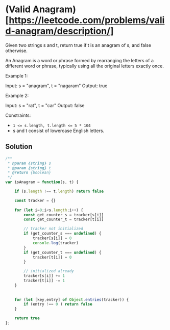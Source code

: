 # (Valid Anagram)[https://leetcode.com/problems/valid-anagram/description/] 

Given two strings s and t, return true if t is an anagram of s, and false otherwise.

An Anagram is a word or phrase formed by rearranging the letters of a different word or phrase, typically using all the original letters exactly once.


Example 1:

Input: s = "anagram", t = "nagaram"
Output: true

Example 2:

Input: s = "rat", t = "car"
Output: false

 

Constraints:

- `1 <= s.length, t.length <= 5 * 104`
- s and t consist of lowercase English letters.


## Solution

```js
/**
 * @param {string} s
 * @param {string} t
 * @return {boolean}
 */
var isAnagram = function(s, t) {

    if (s.length !== t.length) return false

    const tracker = {}
    
    for (let i=0;i<s.length;i++) {
        const get_counter_s = tracker[s[i]]
        const get_counter_t = tracker[t[i]]

        // tracker not initialized
        if (get_counter_s === undefined) {
            tracker[s[i]] = 0
            console.log(tracker)
        }
        if (get_counter_t === undefined) {
            tracker[t[i]] = 0
        }

        // initialized already
        tracker[s[i]] += 1
        tracker[t[i]] -= 1
    }
    
    
    for (let [key,entry] of Object.entries(tracker)) {
        if (entry !== 0 ) return false
    }

    return true
};
```